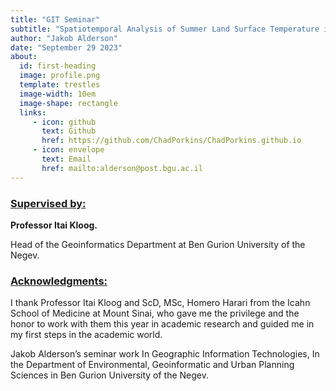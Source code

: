 ```yaml
---
title: "GIT Seminar"
subtitle: "Spatiotemporal Analysis of Summer Land Surface Temperature in New York City's Synthetic Turf Fields (2013-2022): Integrating Landsat 8 and Weather Station Data, Empowered by Machine Learning Techniques."
author: "Jakob Alderson"
date: "September 29 2023"
about:
  id: first-heading
  image: profile.png
  template: trestles
  image-width: 10em
  image-shape: rectangle
  links:
     - icon: github
       text: Github
       href: https://github.com/ChadPorkins/ChadPorkins.github.io
     - icon: envelope
       text: Email
       href: mailto:alderson@post.bgu.ac.il
---
```


::: {#first-heading}
### [Supervised by:]{.underline}

**Professor Itai Kloog.**

Head of the Geoinformatics Department at Ben Gurion University of the Negev.

### [Acknowledgments:]{.underline}

I thank Professor Itai Kloog and ScD, MSc, Homero Harari from the Icahn School of Medicine at Mount Sinai, who gave me the privilege and the honor to work with them this year in academic research and guided me in my first steps in the academic world.
:::

Jakob Alderson's seminar work In Geographic Information Technologies, In the Department of Environmental, Geoinformatic and Urban Planning Sciences in Ben Gurion University of the Negev.
